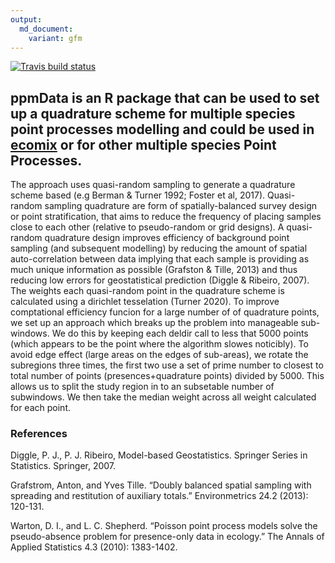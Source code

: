 ```yaml
---
output:
  md_document:
    variant: gfm
---
```


[![Travis build status](https://travis-ci.org/skiptoniam/ppmData.svg?branch=master)](https://travis-ci.org/skiptoniam/ppmData)
  
## ppmData is an R package that can be used to set up a quadrature scheme for multiple species point processes modelling and could be used in [ecomix](https://github.com/skiptoniam/ecomix) or for other multiple species Point Processes.

The approach uses quasi-random sampling to generate a quadrature
scheme based (e.g Berman & Turner 1992; Foster et al, 2017). Quasi-random 
sampling quadrature are form of spatially-balanced survey design or 
point stratification, that aims to reduce the frequency of placing samples 
close to each other (relative to pseudo-random or grid designs). A 
quasi-random quadrature design improves efficiency of background point 
sampling (and subsequent modelling) by reducing the amount of spatial 
auto-correlation between data implying that each sample is providing as much 
unique information as possible (Grafston & Tille, 2013) and thus reducing low 
errors for geostatistical prediction (Diggle & Ribeiro, 2007).
The weights each quasi-random point in the quadrature scheme is calculated 
using a dirichlet tesselation (Turner 2020). To improve comptational efficiency 
\link[deldir]{deldir} funcion for a large number of of quadrature points, we 
set up an approach which breaks up the problem into manageable sub-windows. 
We do this by keeping each deldir call to less that 5000 points (which appears 
to be the point where the algorithm slowes noticibly). To avoid edge effect 
(large areas on the edges of sub-areas), we rotate the subregions three times, 
the first two use a set of prime number to closest to total number of points 
(presences+quadrature points) divided by 5000. This allows us to split the study
region in to an subsetable number of subwindows. We then take the median weight 
across all weight calculated for each point. 

### References 

Diggle, P. J., P. J. Ribeiro, Model-based Geostatistics. Springer Series in Statistics. Springer, 2007.

Grafstrom, Anton, and Yves Tille. "Doubly balanced spatial sampling with spreading and restitution of auxiliary totals." Environmetrics 24.2 (2013): 120-131.

Warton, D. I., and L. C. Shepherd. "Poisson point process models solve the pseudo-absence problem for presence-only data in ecology." The Annals of Applied Statistics 4.3 (2010): 1383-1402.
